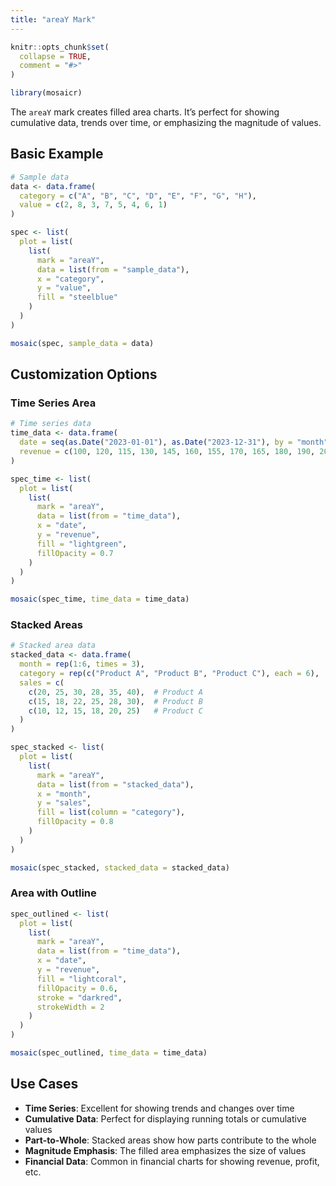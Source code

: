 ```yaml
---
title: "areaY Mark"
---
```


```r
knitr::opts_chunk$set(
  collapse = TRUE,
  comment = "#>"
)
```

```r
library(mosaicr)
```

The `areaY` mark creates filled area charts. It's perfect for showing cumulative data, trends over time, or emphasizing the magnitude of values.

## Basic Example

```r
# Sample data
data <- data.frame(
  category = c("A", "B", "C", "D", "E", "F", "G", "H"),
  value = c(2, 8, 3, 7, 5, 4, 6, 1)
)

spec <- list(
  plot = list(
    list(
      mark = "areaY",
      data = list(from = "sample_data"),
      x = "category",
      y = "value",
      fill = "steelblue"
    )
  )
)

mosaic(spec, sample_data = data)
```

## Customization Options

### Time Series Area

```r
# Time series data
time_data <- data.frame(
  date = seq(as.Date("2023-01-01"), as.Date("2023-12-31"), by = "month"),
  revenue = c(100, 120, 115, 130, 145, 160, 155, 170, 165, 180, 190, 200)
)

spec_time <- list(
  plot = list(
    list(
      mark = "areaY",
      data = list(from = "time_data"),
      x = "date",
      y = "revenue",
      fill = "lightgreen",
      fillOpacity = 0.7
    )
  )
)

mosaic(spec_time, time_data = time_data)
```

### Stacked Areas

```r
# Stacked area data
stacked_data <- data.frame(
  month = rep(1:6, times = 3),
  category = rep(c("Product A", "Product B", "Product C"), each = 6),
  sales = c(
    c(20, 25, 30, 28, 35, 40),  # Product A
    c(15, 18, 22, 25, 28, 30),  # Product B
    c(10, 12, 15, 18, 20, 25)   # Product C
  )
)

spec_stacked <- list(
  plot = list(
    list(
      mark = "areaY",
      data = list(from = "stacked_data"),
      x = "month",
      y = "sales",
      fill = list(column = "category"),
      fillOpacity = 0.8
    )
  )
)

mosaic(spec_stacked, stacked_data = stacked_data)
```

### Area with Outline

```r
spec_outlined <- list(
  plot = list(
    list(
      mark = "areaY",
      data = list(from = "time_data"),
      x = "date",
      y = "revenue",
      fill = "lightcoral",
      fillOpacity = 0.6,
      stroke = "darkred",
      strokeWidth = 2
    )
  )
)

mosaic(spec_outlined, time_data = time_data)
```

## Use Cases

- **Time Series**: Excellent for showing trends and changes over time
- **Cumulative Data**: Perfect for displaying running totals or cumulative values
- **Part-to-Whole**: Stacked areas show how parts contribute to the whole
- **Magnitude Emphasis**: The filled area emphasizes the size of values
- **Financial Data**: Common in financial charts for showing revenue, profit, etc.